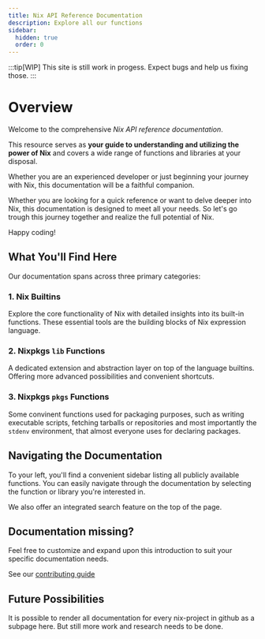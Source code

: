 ```yaml
---
title: Nix API Reference Documentation
description: Explore all our functions
sidebar:
  hidden: true
  order: 0
---
```


:::tip[WIP]
This site is still work in progess. Expect bugs and help us fixing those.
:::

# Overview

Welcome to the comprehensive _Nix API reference documentation_.

This resource serves as **your guide to understanding and utilizing the power of Nix** and covers a wide range of functions and libraries at your disposal.

Whether you are an experienced developer or just beginning your journey with Nix, this documentation will be a faithful companion.

Whether you are looking for a quick reference or want to delve deeper into Nix, this documentation is designed to meet all your needs. So let's go trough this journey together and realize the full potential of Nix.

Happy coding!

## What You'll Find Here

Our documentation spans across three primary categories:

### 1. Nix Builtins

Explore the core functionality of Nix with detailed insights into its built-in functions. These essential tools are the building blocks of Nix expression language.

### 2. Nixpkgs `lib` Functions

A dedicated extension and abstraction layer on top of the language builtins. Offering more advanced possibilities and convenient shortcuts.

### 3. Nixpkgs `pkgs` Functions

Some convinent functions used for packaging purposes, such as writing executable scripts, fetching tarballs or repositories and most importantly the `stdenv` environment, that almost everyone uses for declaring packages.

## Navigating the Documentation

To your left, you'll find a convenient sidebar listing all publicly available functions. You can easily navigate through the documentation by selecting the function or library you're interested in.

We also offer an integrated search feature on the top of the page.

## Documentation missing?

Feel free to customize and expand upon this introduction to suit your specific documentation needs.

See our [contributing guide](../further/contributing)

## Future Possibilities

It is possible to render all documentation for every nix-project in github as a subpage here. But still more work and research needs to be done.
